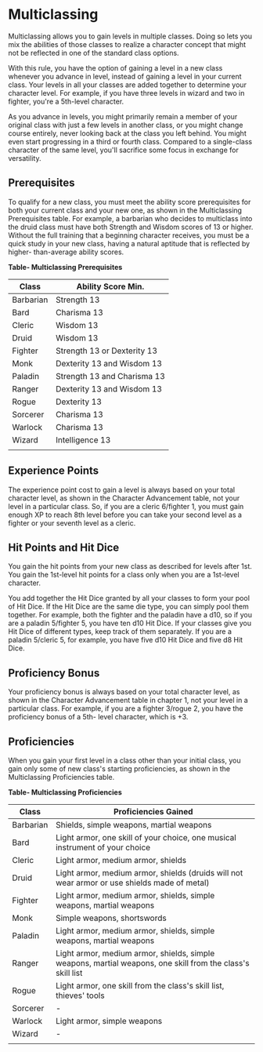 # Multiclassing
Multiclassing allows you to gain levels in multiple classes. Doing so lets you mix the abilities of those classes to realize a character concept that might not be reflected in one of the standard class options.

With this rule, you have the option of gaining a level in a new class whenever you advance in level, instead of gaining a level in your current class. Your levels in all your classes are added together to determine your character level. For example, if you have three levels in wizard and two in fighter, you're a 5th-level character.

As you advance in levels, you might primarily remain a member of your original class with just a few levels in another class, or you might change course entirely, never looking back at the class you left behind. You might even start progressing in a third or fourth class. Compared to a single-class character of the same level, you'll sacrifice some focus in exchange for versatility.

## Prerequisites

To qualify for a new class, you must meet the ability score prerequisites for both your current class and your new one, as shown in the Multiclassing Prerequisites table. For example, a barbarian who decides to multiclass into the druid class must have both Strength and Wisdom scores of 13 or higher. Without the full training that a beginning character receives, you must be a quick study in your new class, having a natural aptitude that is reflected by higher- than-average ability scores.

**Table- Multiclassing Prerequisites**

| Class     | Ability Score Min.          |
|-----------|-----------------------------|
| Barbarian | Strength 13                 |
| Bard      | Charisma 13                 |
| Cleric    | Wisdom 13                   |
| Druid     | Wisdom 13                   |
| Fighter   | Strength 13 or Dexterity 13 |
| Monk      | Dexterity 13 and Wisdom 13  |
| Paladin   | Strength 13 and Charisma 13 |
| Ranger    | Dexterity 13 and Wisdom 13  |
| Rogue     | Dexterity 13                |
| Sorcerer  | Charisma 13                 |
| Warlock   | Charisma 13                 |
| Wizard    | Intelligence 13             |
|           |                             |

## Experience Points

The experience point cost to gain a level is always based on your total character level, as shown in the Character Advancement table, not your level in a particular class. So, if you are a cleric 6/fighter 1, you must gain enough XP to reach 8th level before you can take your second level as a fighter or your seventh level as a cleric.

## Hit Points and Hit Dice

You gain the hit points from your new class as described for levels after 1st. You gain the 1st-level hit points for a class only when you are a 1st-level character.

You add together the Hit Dice granted by all your classes to form your pool of Hit Dice. If the Hit Dice are the same die type, you can simply pool them together. For example, both the fighter and the paladin have a d10, so if you are a paladin 5/fighter 5, you have ten d10 Hit Dice. If your classes give you Hit Dice of different types, keep track of them separately. If you are a paladin 5/cleric 5, for example, you have five d10 Hit Dice and five d8 Hit Dice.

## Proficiency Bonus

Your proficiency bonus is always based on your total character level, as shown in the Character Advancement table in chapter 1, not your level in a particular class. For example, if you are a fighter 3/rogue 2, you have the proficiency bonus of a 5th- level character, which is +3.

## Proficiencies

When you gain your first level in a class other than your initial class, you gain only some of new class's starting proficiencies, as shown in the Multiclassing Proficiencies table.

**Table- Multiclassing Proficiencies**

| Class     | Proficiencies Gained                                                                                       |
|-----------|------------------------------------------------------------------------------------------------------------|
| Barbarian | Shields, simple weapons, martial weapons                                                                   |
| Bard      | Light armor, one skill of your choice, one musical instrument of your choice                               |
| Cleric    | Light armor, medium armor, shields                                                                         |
| Druid     | Light armor, medium armor, shields (druids will not wear armor or use shields made of metal)               |
| Fighter   | Light armor, medium armor, shields, simple weapons, martial weapons                                        |
| Monk      | Simple weapons, shortswords                                                                                |
| Paladin   | Light armor, medium armor, shields, simple weapons, martial weapons                                        |
| Ranger    | Light armor, medium armor, shields, simple weapons, martial weapons, one skill from the class's skill list |
| Rogue     | Light armor, one skill from the class's skill list, thieves' tools                                         |
| Sorcerer  | -                                                                                                          |
| Warlock   | Light armor, simple weapons                                                                                |
| Wizard    | -                                                                                                          |
|           |                                                                                                            |
